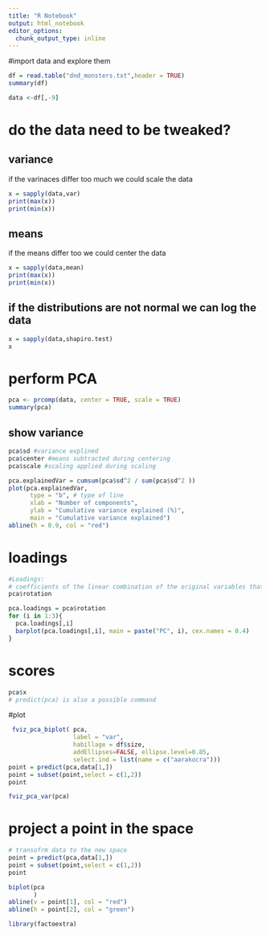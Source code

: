 ```yaml
---
title: "R Notebook"
output: html_notebook
editor_options: 
  chunk_output_type: inline
---
```

#import data and explore them
```r
df = read.table("dnd_monsters.txt",header = TRUE)
summary(df)
```


```r
data <-df[,-9]
```

# do the data need to be tweaked?
## variance
if the varinaces differ too much we could scale the data
```r
x = sapply(data,var)
print(max(x))
print(min(x))
```
## means
if the means differ too we could center the data
```r
x = sapply(data,mean)
print(max(x))
print(min(x))
```
## if the distributions are not normal we can log the data
```r
x = sapply(data,shapiro.test)
x
```

# perform PCA
```r
pca <- prcomp(data, center = TRUE, scale = TRUE)
summary(pca)
```
## show variance
```r
pca$sd #variance explined
pca$center #means subtracted during centering
pca$scale #scaling applied during scaling
```

```r
pca.explainedVar = cumsum(pca$sd^2 / sum(pca$sd^2 ))
plot(pca.explainedVar,
      type = "b", # type of line
      xlab = "Number of components", 
      ylab = "Cumulative variance explained (%)",
      main = "Cumulative variance explained")
abline(h = 0.9, col = "red")
```
# loadings
```r
#Loadings:
# coefficients of the linear combination of the original variables that defines each principal component
pca$rotation
```
```r
pca.loadings = pca$rotation
for (i in 1:3){
  pca.loadings[,i]
  barplot(pca.loadings[,i], main = paste("PC", i), cex.names = 0.4)
}
```

# scores
```r
pca$x
# predict(pca) is also a possible command
```
#plot
```r
 fviz_pca_biplot( pca,
                  label = "var",
                  habillage = df$size,
                  addEllipses=FALSE, ellipse.level=0.85,
                  select.ind = list(name = c("aarakocra")))
point = predict(pca,data[1,])
point = subset(point,select = c(1,2))
point
```
```r
fviz_pca_var(pca)
```


# project a point in the space
```r
# transofrm data to the new space
point = predict(pca,data[1,])
point = subset(point,select = c(1,2))
point
```
```r
biplot(pca
       )
abline(v = point[1], col = "red")
abline(h = point[2], col = "green")
```


```r
library(factoextra)
```


